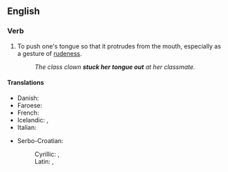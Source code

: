 ==English==

===Verb===
{{head|en|verb}}

# To push one's tongue so that it protrudes from the mouth, especially as a gesture of [[rudeness]].
#: ''The class clown '''stuck her tongue out''' at her classmate.''

====Translations====
{{trans-top|to push one's tongue out}}
* Danish: {{t|da|række tunge}}
* Faroese: {{t|fo|gálva}}
* French: {{t+|fr|tirer la langue}}
* Icelandic: {{t+|is|ulla}}, {{t+|is|reka út úr sér tunguna}}
* Italian: {{t+|it|fare la linguaccia}}
{{trans-mid}}
* Serbo-Croatian:
*: Cyrillic: {{t|sh|исплазити језик|sc=Cyrl}}, {{t|sh|плазити језик|sc=Cyrl}}
*: Latin: {{t|sh|isplaziti jezik}}, {{t|sh|plaziti jezik}}
{{trans-bottom}}